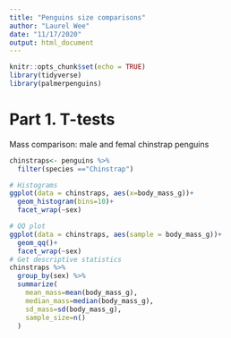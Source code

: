 ```yaml
---
title: "Penguins size comparisons"
author: "Laurel Wee"
date: "11/17/2020"
output: html_document
---
```


```r
knitr::opts_chunk$set(echo = TRUE)
library(tidyverse)
library(palmerpenguins)
```

# Part 1. T-tests

Mass comparison: male and femal chinstrap penguins
```r
chinstraps<- penguins %>% 
  filter(species =="Chinstrap")

# Histograms
ggplot(data = chinstraps, aes(x=body_mass_g))+
  geom_histogram(bins=10)+
  facet_wrap(~sex)

# QQ plot
ggplot(data = chinstraps, aes(sample = body_mass_g))+
  geom_qq()+
  facet_wrap(~sex)
# Get descriptive statistics
chinstraps %>% 
  group_by(sex) %>% 
  summarize(
    mean_mass=mean(body_mass_g),
    median_mass=median(body_mass_g),
    sd_mass=sd(body_mass_g),
    sample_size=n()
  )
```

